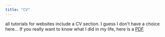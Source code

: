 ```yaml
---
title: "CV"
---
```


<body class="background2">

</body>

all tutorials for websites include a CV section. I guess I don't have a choice here...
If you really want to know what I did in my life, here is a [PDF](CV/cvWebsite_Aug2018.pdf)